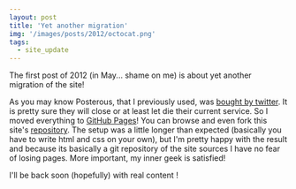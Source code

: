 ```yaml
---
layout: post
title: 'Yet another migration'
img: '/images/posts/2012/octocat.png'
tags:
  - site_update
---
```


The first post of 2012 (in May... shame on me) is about yet another migration of
the site!

As you may know Posterous, that I previously used, was
[bought by twitter](http://blog.posterous.com/big-news). It is pretty sure they
will close or at least let die their current service. So I moved everything to
[GitHub Pages](http://pages.github.com/)! You can browse and even fork this
site's [repository](https://github.com/cloderic/cloderic.github.com). The setup
was a little longer than expected (basically you have to write html and css on
your own), but I'm pretty happy with the result and because its basically a git
repository of the site sources I have no fear of losing pages. More important,
my inner geek is satisfied!

I'll be back soon (hopefully) with real content !
